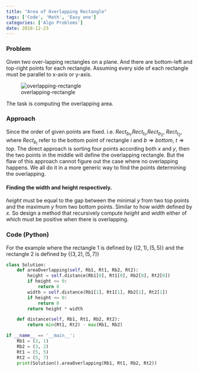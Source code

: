 ```yaml
---
title: "Area of Overlapping Rectangle"
tags: ['Code', 'Math', 'Easy one']
categories: ['Algo Problems']
date: 2018-12-23
---
```


### Problem
Given two over-lapping rectangles on a plane. And there are bottom-left and top-right points for each rectangle. Assuming every side of each rectangle must be parallel to x-axis or y-axis.

![overlapping-rectangle](/post/2018-12-23-Overlapping-Rectangle_files/overlapping_rectangle.png)

The task is computing the overlapping area.

### Approach
Since the order of given points are fixed. i.e. $Rect_{b_1}$,$Rect_{t_1}$,$Rect_{b_2}$, $Rect_{t_2}$, where $Rect_{b_i}$ refer to the bottom point of rectangle $i$ and $b\Rightarrow bottom$, $t\Rightarrow top$. The direct approach is sorting four points according both $x$ and $y$, then the two points in the middle will define the overlapping rectangle. But the flaw of this approach cannot figure out the case where no overlapping happens. We all do it in a more generic way to find the points determining the overlapping.

#### Finding the width and height respectively. 
$height$ must be equal to the gap between the minimal $y$ from two top points and the maximum $y$ from two bottom points. Similar to how $width$ defined by $x$. So design a method that recursively compute $height$ and $width$ either of which must be positive when there is overlapping.

### Code (Python)
For the example where the rectangle 1 is defined by $\{(2,1),(5,5)\}$ and the rectangle 2 is defined by $\{(3,2), (5,7)\}$
```python
class Solution:
    def areaOverlapping(self, Rb1, Rt1, Rb2, Rt2):
        height = self.distance(Rb1[0], Rt1[0], Rb2[0], Rt2[0])
        if height <= 0:
            return 0
        width = self.distance(Rb1[1], Rt1[1], Rb2[1], Rt2[1])
        if height <= 0:
            return 0
        return height * width

    def distance(self, Rb1, Rt1, Rb2, Rt2):
        return min(Rt1, Rt2) - max(Rb1, Rb2)

if __name__ == '__main__':
    Rb1 = (2, 1)
    Rb2 = (3, 2)
    Rt1 = (5, 5)
    Rt2 = (5, 7)
    print(Solution().areaOverlapping(Rb1, Rt1, Rb2, Rt2))
```

